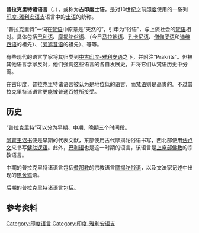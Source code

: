 {{unreferenced|time=2015-06-30T08:40:03+00:00}}
{{Infobox language family
|name=普拉克里特诸语言
|altname = प्राकृत
|region=印度北部和西部
|familycolor=Indo-European
|fam1=[[印欧语系|印欧语系]]
|fam2=[[印度-伊朗语族|印度-伊朗语族]]
|fam3=[[印度-雅利安语支|印度-雅利安语支]]
|iso2=pra
|iso5=pra
|glotto=none
|glotto2=midd1350
|glottoname2=Middle Indo-Aryan
}}
'''普拉克里特诸语言'''（{{lang-sa|प्राकृतम्}}，{{lang-en|Prakrit}}），或称为'''古印度土语'''，是对10世纪之前[[印度|印度]]使用的一系列[[印度-雅利安语支|印度-雅利安语支]]语言中的[[土语|土语]]的统称。

“普拉克里特”一词在[[梵语|梵语]]中原意是“天然的”，引申为“俗语”，与上流社会的[[梵语|梵语]]相对。具体包括[[巴利语|巴利语]]、[[摩揭陀俗语|摩揭陀俗语]]、{{link-en|马哈拉施特拉俗语|Maharashtri Prakrit}}（今日[[马拉地语|马拉地语]]、[[孔卡尼语|孔卡尼语]]、[[僧伽罗语|僧伽罗语]]和[[迪维西语|迪维西语]]的祖先）、{{link-en|索拉塞那语|Shauraseni language}}（[[旁遮普语|旁遮普语]]的祖先）、{{link-en|阿波布兰沙语|Apabhraṃśa}}等等。

有些现代的语言学家将其归类到[[中古印度-雅利安语|中古印度-雅利安语]]之下，并附注“Prakrits”。但被其他语言学家反对，他们强调这些语言的各自发展史，并将它们从梵语历史中分离。

在古印度，普拉克里特诸语言被认为是地位低的语言，而[[梵语|梵语]]则是高贵的。不过普拉克里特诸语言更能被普通百姓所接受。
==历史==
“普拉克里特”可以分为早期、中期、晚期三个时间段。

[[阿育王诏书|阿育王诏书]]便是早期的代表文献，东部使用古代摩揭陀俗语书写，西北部使用[[佉卢文|佉卢文]]来书写[[健驮逻语|健驮逻语]]。此外，[[巴利语|巴利语]]也是这一时期的语言，该语言是[[上座部佛教|上座部佛教]]的宗教语言。

中期的普拉克里特诸语言包括[[耆那教|耆那教]]的宗教语言[[摩揭陀俗语|摩揭陀俗语]]，以及文法家记述中出现的[[毘舍遮|毘舍遮]]语。

后期的普拉克里特诸语言包括{{tsl|en|Apabhraṃśa||Apabhraṃśa}}。

==参考资料==
{{reflist}}

{{Old and Middle Indo-Aryan|state=autocollapse}}

{{Authority control}}
[[Category:印度语言|Category:印度语言]]
[[Category:印度-雅利安语支|Category:印度-雅利安语支]]